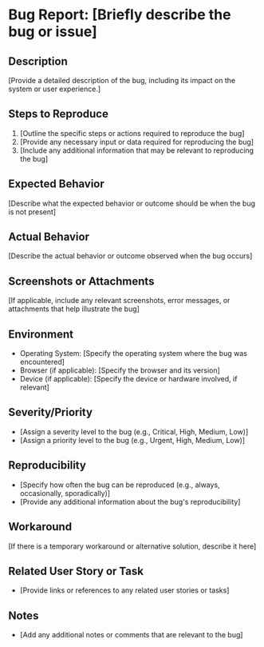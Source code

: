 # Bug Report: [Briefly describe the bug or issue]

## Description
[Provide a detailed description of the bug, including its impact on the system or user experience.]

## Steps to Reproduce
1. [Outline the specific steps or actions required to reproduce the bug]
2. [Provide any necessary input or data required for reproducing the bug]
3. [Include any additional information that may be relevant to reproducing the bug]

## Expected Behavior
[Describe what the expected behavior or outcome should be when the bug is not present]

## Actual Behavior
[Describe the actual behavior or outcome observed when the bug occurs]

## Screenshots or Attachments
[If applicable, include any relevant screenshots, error messages, or attachments that help illustrate the bug]

## Environment
- Operating System: [Specify the operating system where the bug was encountered]
- Browser (if applicable): [Specify the browser and its version]
- Device (if applicable): [Specify the device or hardware involved, if relevant]

## Severity/Priority
- [Assign a severity level to the bug (e.g., Critical, High, Medium, Low)]
- [Assign a priority level to the bug (e.g., Urgent, High, Medium, Low)]

## Reproducibility
- [Specify how often the bug can be reproduced (e.g., always, occasionally, sporadically)]
- [Provide any additional information about the bug's reproducibility]

## Workaround
[If there is a temporary workaround or alternative solution, describe it here]

## Related User Story or Task
- [Provide links or references to any related user stories or tasks]

## Notes
- [Add any additional notes or comments that are relevant to the bug]